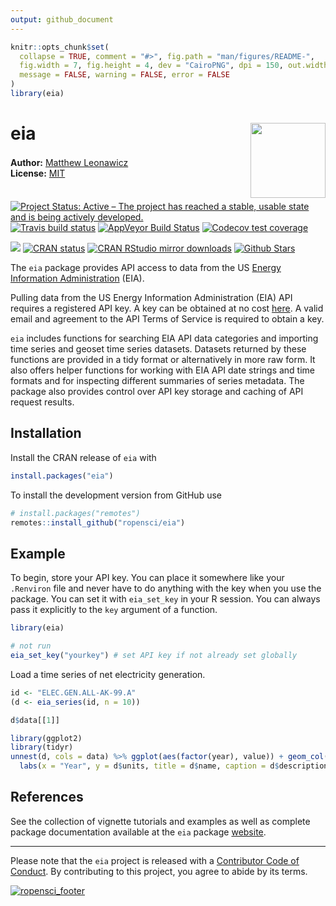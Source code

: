 ```yaml
---
output: github_document
---
```


<!-- README.md is generated from README.Rmd. Please edit that file -->

```r
knitr::opts_chunk$set(
  collapse = TRUE, comment = "#>", fig.path = "man/figures/README-", 
  fig.width = 7, fig.height = 4, dev = "CairoPNG", dpi = 150, out.width = "100%",
  message = FALSE, warning = FALSE, error = FALSE
)
library(eia)
```
# eia <img src="man/figures/logo.png" style="margin-left:10px;margin-bottom:5px;" width="120" align="right">
**Author:** [Matthew Leonawicz](https://github.com/leonawicz) <a href="https://orcid.org/0000-0001-9452-2771" target="orcid.widget">
<image class="orcid" src="https://members.orcid.org/sites/default/files/vector_iD_icon.svg" height="16"></a>
<br/>
**License:** [MIT](https://opensource.org/licenses/MIT)<br/>

[![Project Status: Active – The project has reached a stable, usable state and is being actively developed.](https://www.repostatus.org/badges/latest/active.svg)](https://www.repostatus.org/#active)
[![Travis build status](https://travis-ci.org/ropensci/eia.svg?branch=master)](https://travis-ci.org/ropensci/eia)
[![AppVeyor Build Status](https://ci.appveyor.com/api/projects/status/github/ropensci/eia?branch=master&svg=true)](https://ci.appveyor.com/project/leonawicz/eia)
[![Codecov test coverage](https://codecov.io/gh/ropensci/eia/branch/master/graph/badge.svg)](https://codecov.io/gh/ropensci/eia?branch=master)

[![](https://badges.ropensci.org/342_status.svg)](https://github.com/ropensci/software-review/issues/342)
[![CRAN status](https://www.r-pkg.org/badges/version/eia)](https://cran.r-project.org/package=eia)
[![CRAN RStudio mirror downloads](https://cranlogs.r-pkg.org/badges/eia)](https://cran.r-project.org/package=eia)
[![Github Stars](https://img.shields.io/github/stars/ropensci/eia.svg?style=social&label=Github)](https://github.com/ropensci/eia/)

The `eia` package provides API access to data from the US [Energy Information Administration](https://www.eia.gov/) (EIA).

Pulling data from the US Energy Information Administration (EIA) API requires a registered API key. A key can be obtained at no cost [here](https://www.eia.gov/opendata/register.php). A valid email and agreement to the API Terms of Service is required to obtain a key.

`eia` includes functions for searching EIA API data categories and importing time series and geoset time series datasets. Datasets returned by these functions are provided in a tidy format or alternatively in more raw form. It also offers helper functions for working with EIA API date strings and time formats and for inspecting different summaries of series metadata. The package also provides control over API key storage and caching of API request results.

## Installation

Install the CRAN release of `eia` with

``` r
install.packages("eia")
```

To install the development version from GitHub use

``` r
# install.packages("remotes")
remotes::install_github("ropensci/eia")
```

## Example

To begin, store your API key. You can place it somewhere like your `.Renviron` file and never have to do anything with the key when you use the package. You can set it with `eia_set_key` in your R session. You can always pass it explicitly to the `key` argument of a function.

```r
library(eia)

# not run
eia_set_key("yourkey") # set API key if not already set globally
```

Load a time series of net electricity generation.

```r
id <- "ELEC.GEN.ALL-AK-99.A"
(d <- eia_series(id, n = 10))

d$data[[1]]

library(ggplot2)
library(tidyr)
unnest(d, cols = data) %>% ggplot(aes(factor(year), value)) + geom_col() + 
  labs(x = "Year", y = d$units, title = d$name, caption = d$description)
```

## References

See the collection of vignette tutorials and examples as well as complete package documentation available at the `eia` package [website](https://docs.ropensci.org/eia/).

---

Please note that the `eia` project is released with a [Contributor Code of Conduct](https://github.com/ropensci/eia/blob/master/CODE_OF_CONDUCT.md). By contributing to this project, you agree to abide by its terms.

[![ropensci_footer](https://ropensci.org/public_images/ropensci_footer.png)](https://ropensci.org)
